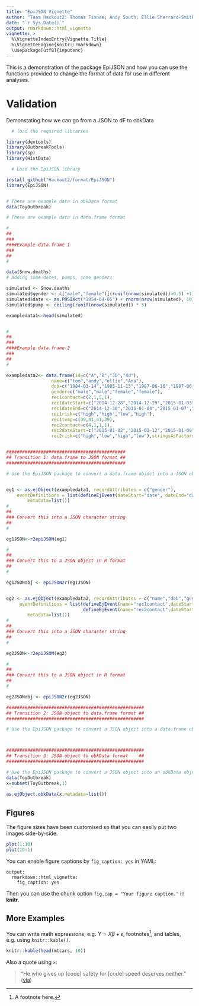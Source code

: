 ```yaml
---
title: "EpiJSON Vignette"
author: "Team Hackout2: Thomas Finnae; Andy South; Ellie Sherrard-Smith; Ana Bento"
date: "`r Sys.Date()`"
output: rmarkdown::html_vignette
vignette: >
  %\VignetteIndexEntry{Vignette Title}
  %\VignetteEngine{knitr::rmarkdown}
  \usepackage[utf8]{inputenc}
---
```


This is a demonstration of the package EpiJSON and how you can use the functions provided to change the format of data for use in different analyses.

# Validation

Demonstating how we can go from a JSON to dF to obkData

```r
  # load the required libraries

library(devtools)
library(OutbreakTools)
library(sp)
library(HistData)

  # Load the EpiJSON library

install_github("Hackout2/format/EpiJSON")
library(EpiJSON)


# These are example data in obkData format
data(ToyOutbreak) 

# These are example data in data.frame format

#
##
###
####Example data.frame 1
###
##
#

data(Snow.deaths)
# Adding some dates, pumps, some genders 

simulated <- Snow.deaths
simulated$gender <- c("male","female")[(runif(nrow(simulated))>0.5) +1]
simulated$date <- as.POSIXct("1854-04-05") + rnorm(nrow(simulated), 10) * 86400
simulated$pump <- ceiling(runif(nrow(simulated)) * 5)

exampledata1<-head(simulated)


#
##
###
####Example data.frame 2
###
##
#

exampledata2<- data.frame(id=c("A","B","3D","4d"),
                 name=c("tom","andy","ellie","Ana"),
                 dob=c("1984-03-14","1985-11-13","1987-06-16","1987-06-16"),
                 gender=c("male","male","female","female"),
                 rec1contact=c(2,1,5,1),
                 rec1dateStart=c("2014-12-28","2014-12-29","2015-01-03","2015-01-08"),
                 rec1dateEnd=c("2014-12-30","2015-01-04","2015-01-07","2015-01-14"),
                 rec1risk=c("high","high","low","high"),  
                 rec1temp=c(39,41,41,39),
                 rec2contact=c(4,1,1,1),
                 rec2dateStart=c("2015-01-02","2015-01-12","2015-01-09","2015-01-09"),
                 rec2risk=c("high","low","high","low"),stringsAsFactors=FALSE)


#############################################
## Transition 1: data.frame to JSON format ##
#############################################

# Use the EpiJSON package to convert a data.frame object into a JSON object:


eg1 <- as.ejObject(exampledata1, recordAttributes = c("gender"),
   	eventDefinitions = list(defineEjEvent(dateStart="date", dateEnd="date", name=NA, location=list(x="x", y="y", proj4string=""), attributes="pump")),
 		metadata=list())
#
##
### Convert this into a JSON character string
##
#

eg1JSON<-r2epiJSON(eg1)

#
##
### Convert this to a JSON object in R format
##
#

eg1JSONobj <- epiJSON2r(eg1JSON)


eg2 <- as.ejObject(exampledata2, recordAttributes = c("name","dob","gender"),
     eventDefinitions = list(defineEjEvent(name="rec1contact",dateStart="rec1dateStart", dateEnd="rec1dateEnd", attributes=list("rec1risk","rec1temp")),
                             defineEjEvent(name="rec2contact",dateStart="rec2dateStart", dateEnd="rec2dateStart", attributes="rec2risk")),
 		metadata=list())
#
##
### Convert this into a JSON character string
##
#

eg2JSON<-r2epiJSON(eg2)

#
##
### Convert this to a JSON object in R format
##
#

eg2JSONobj <- epiJSON2r(eg2JSON)

####################################################
## Transition 2: JSON object to data.frame format ##
####################################################

# Use the EpiJSON package to convert a JSON object into a data.frame object:



####################################################
## Transition 3: JSON object to obkData format    ##
####################################################

# Use the EpiJSON package to convert a JSON object into an obkData object:
data(ToyOutbreak)
x=subset(ToyOutbreak,1)
 
as.ejObject.obkData(x,metadata=list())

```

## Figures

The figure sizes have been customised so that you can easily put two images side-by-side. 

```r
plot(1:10)
plot(10:1)
```

You can enable figure captions by `fig_caption: yes` in YAML:

    output:
      rmarkdown::html_vignette:
        fig_caption: yes

Then you can use the chunk option `fig.cap = "Your figure caption."` in **knitr**.

## More Examples

You can write math expressions, e.g. $Y = X\beta + \epsilon$, footnotes^[A footnote here.], and tables, e.g. using `knitr::kable()`.

```r
knitr::kable(head(mtcars, 10))
```

Also a quote using `>`:

> "He who gives up [code] safety for [code] speed deserves neither."
([via](https://twitter.com/hadleywickham/status/504368538874703872))
